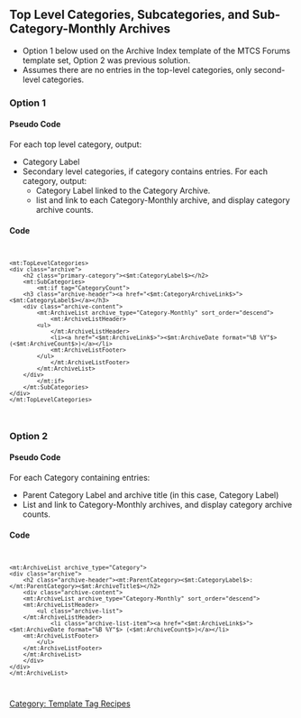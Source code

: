 == Top Level Categories, Subcategories, and Sub-Category-Monthly Archives ==

* Option 1 below used on the Archive Index template of the MTCS Forums template set, Option 2 was previous solution.
* Assumes there are no entries in the top-level categories, only second-level categories.

=== Option 1 ===

==== Pseudo Code ====

For each top level category, output:
* Category Label
* Secondary level categories, if category contains entries. For each category, output:
** Category Label linked to the Category Archive.
** list and link to each Category-Monthly archive, and display category archive counts.

==== Code ====

<code><pre>
<mt:TopLevelCategories>
<div class="archive">
    <h2 class="primary-category"><$mt:CategoryLabel$></h2>
    <mt:SubCategories>
        <mt:if tag="CategoryCount">
    <h3 class="archive-header"><a href="<$mt:CategoryArchiveLink$>"><$mt:CategoryLabel$></a></h3>
    <div class="archive-content">
        <mt:ArchiveList archive_type="Category-Monthly" sort_order="descend">
            <mt:ArchiveListHeader>
        <ul>
            </mt:ArchiveListHeader>
            <li><a href="<$mt:ArchiveLink$>"><$mt:ArchiveDate format="%B %Y"$> (<$mt:ArchiveCount$>)</a></li>
            <mt:ArchiveListFooter>
        </ul>
            </mt:ArchiveListFooter>
        </mt:ArchiveList>
    </div>
        </mt:if>
    </mt:SubCategories>
</div>
</mt:TopLevelCategories>
</pre></code>

=== Option 2 ===

==== Pseudo Code ====

For each Category containing entries:
* Parent Category Label and archive title (in this case, Category Label)
* List and link to Category-Monthly archives, and display category archive counts.

==== Code ====

<code><pre>
<mt:ArchiveList archive_type="Category">
<div class="archive">
    <h2 class="archive-header"><mt:ParentCategory><$mt:CategoryLabel$>: </mt:ParentCategory><$mt:ArchiveTitle$></h2>
    <div class="archive-content">
    <mt:ArchiveList archive_type="Category-Monthly" sort_order="descend">
    <mt:ArchiveListHeader>
        <ul class="archive-list">
    </mt:ArchiveListHeader>
            <li class="archive-list-item"><a href="<$mt:ArchiveLink$>"><$mt:ArchiveDate format="%B %Y"$> (<$mt:ArchiveCount$>)</a></li>
    <mt:ArchiveListFooter>
        </ul>
    </mt:ArchiveListFooter>
    </mt:ArchiveList>
    </div>
</div>
</mt:ArchiveList>
</pre></code>

[[Category: Template Tag Recipes]]

